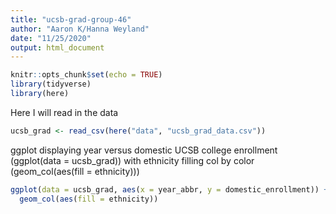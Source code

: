 ```yaml
---
title: "ucsb-grad-group-46"
author: "Aaron K/Hanna Weyland"
date: "11/25/2020"
output: html_document
---
```


```r
knitr::opts_chunk$set(echo = TRUE)
library(tidyverse)
library(here)
```
Here I will read in the data

```r
ucsb_grad <- read_csv(here("data", "ucsb_grad_data.csv"))
```
ggplot displaying year versus domestic UCSB college enrollment (ggplot(data = ucsb_grad)) with ethnicity filling col by color (geom_col(aes(fill = ethnicity)))

```r
ggplot(data = ucsb_grad, aes(x = year_abbr, y = domestic_enrollment)) +
  geom_col(aes(fill = ethnicity)) 

```
